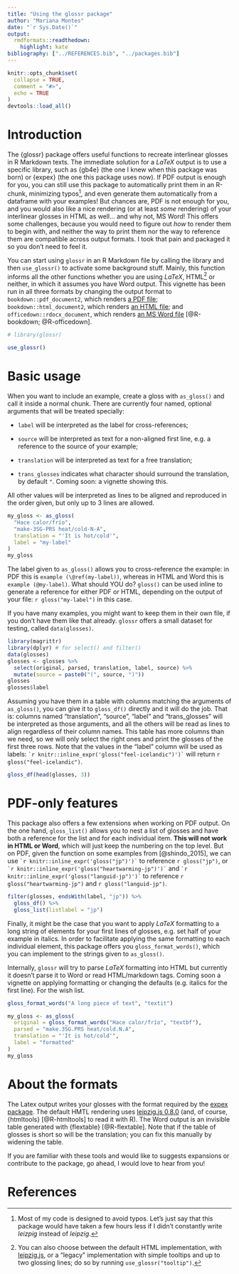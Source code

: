 ```yaml
---
title: "Using the glossr package"
author: "Mariana Montes"
date: "`r Sys.Date()`"
output:
  rmdformats::readthedown:
    highlight: kate
bibliography: ["../REFERENCES.bib", "../packages.bib"]
---
```


```r
knitr::opts_chunk$set(
  collapse = TRUE,
  comment = "#>",
  echo = TRUE
)
devtools::load_all()
```

# Introduction

The {glossr} package offers useful functions to recreate interlinear glosses in R Markdown texts.
The immediate solution for a $LaTeX$ output is to use a specific library, such as {gb4e} (the one I knew when this package was born) or {expex} (the one this package uses now). If PDF output is enough for you, you can still use this package to automatically print them in an R-chunk, minimizing typos^[Most of my code is designed to avoid typos. Let's just say that this package would have taken a few hours less if I didn't constantly write *leizpig* instead of *leipzig*.], and even generate them automatically from a dataframe with your examples!
But chances are, PDF is not enough for you, and you would also like a nice rendering (or at least *some* rendering) of your interlinear glosses in HTML as well... and why not, MS Word! This offers some challenges, because you would need to figure out *how* to render them to begin with, and neither the way to print them nor the way to reference them are compatible across output formats.
I took that pain and packaged it so you don't need to feel it.

You can start using `glossr` in an R Markdown file by calling the library and then `use_glossr()` to activate some background stuff. Mainly, this function informs all the other functions whether you are using $LaTeX$, HTML^[You can also choose between the default HTML implementation, with [leipzig.js](https://bdchauvette.net/leipzig.js/), or a "legacy" implementation with simple tooltips and up to two glossing lines; do so by running `use_glossr("tooltip")`.] or neither, in which it assumes you have Word output. This vignette has been run in all three formats by changing the output format to
`bookdown::pdf_document2`, which renders [a PDF file](https://github.com/montesmariana/glossr/raw/main/inst/pdf/glossr_how.pdf);
`bookdown::html_document2`, which renders [an HTML file](https://github.com/montesmariana/glossr/raw/main/inst/pdf/glossr_how.html);
and `officedown::rdocx_document`, which renders [an MS Word file]((https://github.com/montesmariana/glossr/raw/main/inst/pdf/glossr_how.word)) [@R-bookdown; @R-officedown].

```r
# library(glossr)
```

```r
use_glossr()
```

# Basic usage

When you want to include an example, create a gloss with `as_gloss()` and call it inside a normal chunk. There are currently four named, optional arguments that will be treated specially:

- `label` will be interpreted as the label for cross-references;

- `source` will be interpreted as text for a non-aligned first line, e.g. a reference to the source of your example;

- `translation` will be interpreted as text for a free translation;

- `trans_glosses` indicates what character should surround the translation, by default `"`. Coming soon: a vignette showing this.

All other values will be interpreted as lines to be aligned and reproduced in the order given, but only up to 3 lines are allowed.

```r
my_gloss <- as_gloss(
  "Hace calor/frío",
  "make-3SG-PRS heat/cold-N-A",
  translation = "'It is hot/cold'",
  label = "my-label"
)
my_gloss
```

The label given to `as_gloss()` allows you to cross-reference the example: in PDF this is `example (\@ref(my-label))`, whereas in HTML and Word this is `example (@my-label)`. What should YOU do? `gloss()` can be used inline to generate a reference for either PDF or HTML, depending on the output of your file: `r gloss("my-label")` in this case.

If you have many examples, you might want to keep them in their own file, if you don't have them like that already. `glossr` offers a small dataset for testing, called `data(glosses)`.

```r
library(magrittr)
library(dplyr) # for select() and filter()
data(glosses)
glosses <- glosses %>% 
  select(original, parsed, translation, label, source) %>% 
  mutate(source = paste0("(", source, ")"))
glosses
glosses$label
```

Assuming you have them in a table with columns matching the arguments of `as_gloss()`, you can give it to `gloss_df()` directly and it will do the job. That is: columns named "translation", "source", "label" and "trans_glosses" will be interpreted as those arguments, and all the others will be read as lines to align regardless of their column names.
This table has more columns than we need, so we will only select the right ones and print the glosses of the first three rows. Note that the values in the "label" column will be used as labels: `` `r knitr::inline_expr('gloss("feel-icelandic")')` `` will return `r gloss("feel-icelandic")`.

```r
gloss_df(head(glosses, 3))
```

# PDF-only features

This package also offers a few extensions when working on PDF output. On the one hand, `gloss_list()` allows you to nest a list of glosses and have both a reference for the list and for each individual item. **This will not work in HTML or Word**, which will just keep the numbering on the top level. But on PDF, given the function on some examples from [@shindo_2015], we can use `` `r knitr::inline_expr('gloss("jp")')` `` to reference `r gloss("jp")`, or `` `r knitr::inline_expr('gloss("heartwarming-jp")')` `` and `` `r knitr::inline_expr('gloss("languid-jp")')` `` to reference `r gloss("heartwarming-jp")` and `r gloss("languid-jp")`.

```r
filter(glosses, endsWith(label, "jp")) %>% 
  gloss_df() %>% 
  gloss_list(listlabel = "jp")
```

Finally, it might be the case that you want to apply $LaTeX$ formatting to a long string of elements for your first lines of glosses, e.g. set half of your example in italics. In order to facilitate applying the same formatting to each individual element, this package offers you `gloss_format_words()`, which you can implement to the strings given to `as_gloss()`.

Internally, `glossr` will try to parse $LaTeX$ formatting into HTML but currently it doesn't parse it to Word or read HTML/markdown tags. Coming soon a vignette on applying formatting or changing the defaults (e.g. italics for the first line). For the wish list.

```r
gloss_format_words("A long piece of text", "textit")
```


```r
my_gloss <- as_gloss(
  original = gloss_format_words("Hace calor/frío", "textbf"),
  parsed = "make.3SG.PRS heat/cold.N.A",
  translation = "'It is hot/cold'",
  label = "formatted"
)
my_gloss
```

# About the formats

The Latex output writes your glosses with the format required by the [expex package](https://ctan.org/pkg/expex?lang=en). The default HMTL rendering uses [leipzig.js 0.8.0](https://bdchauvette.net/leipzig.js/) (and, of course, {htmltools} [@R-htmltools] to read it with R). The Word output is an invisible table generated with {flextable} [@R-flextable]. Note that if the table of glosses is short so will be the translation; you can fix this manually by widening the table.

If you are familiar with these tools and would like to suggests expansions or contribute to the package, go ahead, I would love to hear from you!


# References



